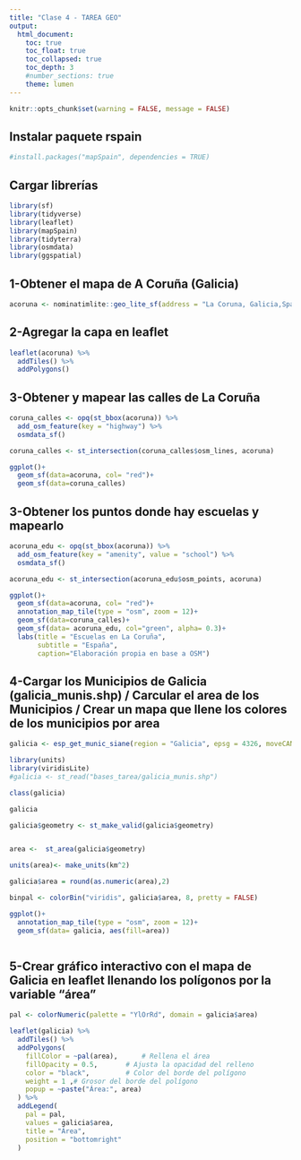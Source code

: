 ```yaml
---
title: "Clase 4 - TAREA GEO"
output: 
  html_document:
    toc: true
    toc_float: true
    toc_collapsed: true
    toc_depth: 3
    #number_sections: true
    theme: lumen
---
```


```r
knitr::opts_chunk$set(warning = FALSE, message = FALSE) 
```

## Instalar paquete rspain
```r

#install.packages("mapSpain", dependencies = TRUE)


```

## Cargar librerías
```r

library(sf)
library(tidyverse)
library(leaflet)
library(mapSpain)
library(tidyterra)
library(osmdata)
library(ggspatial)
```

## 1-Obtener el mapa de A Coruña (Galicia)

```r

acoruna <- nominatimlite::geo_lite_sf(address = "La Coruna, Galicia,Spain", points_only = FALSE)

```


## 2-Agregar la capa en leaflet
```r

leaflet(acoruna) %>% 
  addTiles() %>% 
  addPolygons()


```


## 3-Obtener y mapear las calles de La Coruña
```r

coruna_calles <- opq(st_bbox(acoruna)) %>% 
  add_osm_feature(key = "highway") %>% 
  osmdata_sf()

coruna_calles <- st_intersection(coruna_calles$osm_lines, acoruna)

ggplot()+
  geom_sf(data=acoruna, col= "red")+
  geom_sf(data=coruna_calles)

```

## 3-Obtener los puntos donde hay escuelas y mapearlo
```r

acoruna_edu <- opq(st_bbox(acoruna)) %>% 
  add_osm_feature(key = "amenity", value = "school") %>% 
  osmdata_sf()

acoruna_edu <- st_intersection(acoruna_edu$osm_points, acoruna)
```


```r


ggplot()+
  geom_sf(data=acoruna, col= "red")+
  annotation_map_tile(type = "osm", zoom = 12)+
  geom_sf(data=coruna_calles)+
  geom_sf(data= acoruna_edu, col="green", alpha= 0.3)+
  labs(title = "Escuelas en La Coruña",
       subtitle = "España",
       caption="Elaboración propia en base a OSM")

```



## 4-Cargar los Municipios de Galicia (galicia_munis.shp) / Carcular el area de los Municipios / Crear un mapa que llene los colores de los municipios por area

```r
galicia <- esp_get_munic_siane(region = "Galicia", epsg = 4326, moveCAN = TRUE)
```

```r
library(units)
library(viridisLite)
#galicia <- st_read("bases_tarea/galicia_munis.shp")

class(galicia)

galicia

galicia$geometry <- st_make_valid(galicia$geometry)


area <-  st_area(galicia$geometry)

units(area)<- make_units(km^2)

galicia$area = round(as.numeric(area),2)

binpal <- colorBin("viridis", galicia$area, 8, pretty = FALSE)

ggplot()+
  annotation_map_tile(type = "osm", zoom = 12)+
  geom_sf(data= galicia, aes(fill=area))



```




## 5-Crear gráfico interactivo con el mapa de Galicia en leaflet llenando los polígonos por la variable "área"

```r
pal <- colorNumeric(palette = "YlOrRd", domain = galicia$area)

leaflet(galicia) %>% 
  addTiles() %>% 
  addPolygons(
    fillColor = ~pal(area),      # Rellena el área 
    fillOpacity = 0.5,       # Ajusta la opacidad del relleno
    color = "black",         # Color del borde del polígono
    weight = 1 ,# Grosor del borde del polígono
    popup = ~paste("Área:", area)
  ) %>%
  addLegend(
    pal = pal,
    values = galicia$area,
    title = "Área",
    position = "bottomright"
  )


```
